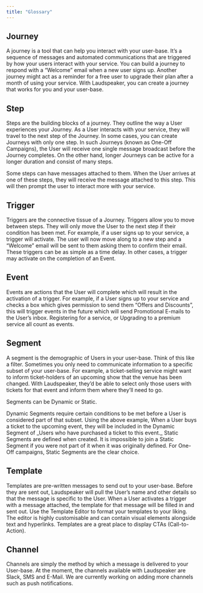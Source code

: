 ```yaml
---
title: "Glossary"
---
```


## Journey[](#step "Direct link to heading")
A journey is a tool that can help you interact with your user-base. It’s a
sequence of messages and automated communications that are triggered by how your
users interact with your service. You can build a journey to respond with a
“Welcome” email when a new user signs up. Another journey might act as a
reminder for a free user to upgrade their plan after a month of using your
service. With Laudspeaker, you can create a journey that works for you and your
user-base.
</Accordion>

## Step[](#step "Direct link to heading")

Steps are the building blocks of a journey. They outline the way a User
experiences your Journey. As a User interacts with your service, they will
travel to the next step of the Journey. In some cases, you can create Journeys
with only one step. In such Journeys (known as One-Off Campaigns), the User will
receive one single message broadcast before the Journey completes. On the other
hand, longer Journeys can be active for a longer duration and consist of many
steps.

Some steps can have messages attached to them. When the User arrives at one of
these steps, they will receive the message attached to this step. This will then
prompt the user to interact more with your service.

## Trigger[](#trigger "Direct link to heading")

Triggers are the connective tissue of a Journey. Triggers allow you to move
between steps. They will only move the User to the next step if their condition
has been met. For example, if a user signs up to your service, a trigger will
activate. The user will now move along to a new step and a “Welcome” email will
be sent to them asking them to confirm their email. These triggers can be as
simple as a time delay. In other cases, a trigger may activate on the completion
of an Event.

## Event[](#event "Direct link to heading")

Events are actions that the User will complete which will result in the
activation of a trigger. For example, if a User signs up to your service and
checks a box which gives permission to send them “Offers and Discounts”, this
will trigger events in the future which will send Promotional E-mails to the
User’s inbox. Registering for a service, or Upgrading to a premium service all
count as events.

## Segment[](#segment "Direct link to heading")

A segment is the demographic of Users in your user-base. Think of this like a
filter. Sometimes you only need to communicate information to a specific subset
of your user-base. For example, a ticket-selling service might want to inform
ticket-holders of an upcoming show that the venue has been changed. With
Laudspeaker, they’d be able to select only those users with tickets for that
event and inform them where they’ll need to go.

<Info>Segments can be Dynamic or Static.</Info>

<Accordion title="Dynamic Segments">
Dynamic Segments require certain conditions to be met before a User is
considered part of that subset. Using the above example, When a User buys a
ticket to the upcoming event, they will be included in the Dynamic Segment of
_Users who have purchased a ticket to this event._
</Accordion>

<Accordion title="Static Segments">
Static Segments are defined when created. It is impossible to join a Static
Segment if you were not part of it when it was originally defined. For One-Off
campaigns, Static Segments are the clear choice.
</Accordion>

## Template[](#template "Direct link to heading")

Templates are pre-written messages to send out to your user-base. Before they
are sent out, Laudspeaker will pull the User’s name and other details so that
the message is specific to the User. When a User activates a trigger with a
message attached, the template for that message will be filled in and sent out.
Use the Template Editor to format your templates to your liking. The editor is
highly customisable and can contain visual elements alongside text and
hyperlinks. Templates are a great place to display CTAs (Call-to-Action).

## Channel[](#channel "Direct link to heading")

Channels are simply the method by which a message is delivered to your
User-base. At the moment, the channels available with Laudspeaker are Slack, SMS
and E-Mail. We are currently working on adding more channels such as push
notifications.
